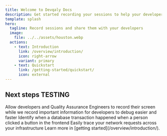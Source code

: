 ```yaml
---
title: Welcome to Devqaly Docs
description: Get started recording your sessions to help your developers debug faster
template: splash
hero:
  tagline: Record sessions and share them with your developers
  image:
    file: ../../assets/houston.webp
  actions:
    - text: Introduction
      link: /overview/introduction/
      icon: right-arrow
      variant: primary
    - text: Quickstart
      link: /getting-started/quickstart/
      icon: external
---
```



## Next steps TESTING

<CardGrid stagger>
  <Card title="Easy to Debug" icon="laptop">
    Allow developers and Quality Assurance Engineers to record their screen while we record important information
    for developers to debug easier and faster
  </Card>
  <Card title="Record Database Transactions" icon="add-document">
    Identify when a database transaction happened when a person clicked a button in the frontend
  </Card>
  <Card title="Trace Network Requests" icon="setting">
    Easily trace your network requests across your infrastructure
  </Card>
  <Card title="Read the docs" icon="open-book">
    Learn more in [getting started](/overview/introduction/).
  </Card>
</CardGrid>